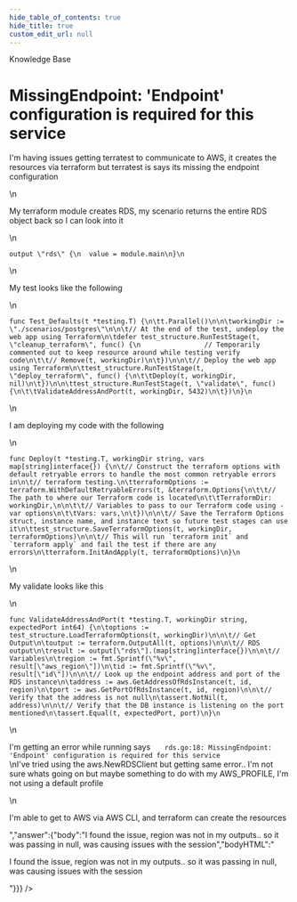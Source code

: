 ```yaml
---
hide_table_of_contents: true
hide_title: true
custom_edit_url: null
---
```



<head>
  <link rel="canonical" href="https://github.com/gruntwork-io/knowledge-base/discussions/197" />
</head>

<CenterLayout>
<span className="searchCategory">Knowledge Base</span>
<h1>MissingEndpoint: &apos;Endpoint&apos; configuration is required for this service</h1>
<GitHub discussion={{"id":"D_kwDOF8slf84AOyZj","number":197,"author":{"login":"lee5i3"},"title":"MissingEndpoint: 'Endpoint' configuration is required for this service","body":"I'm having issues getting terratest to communicate to AWS, it creates the resources via terraform but terratest is says its missing the endpoint configuration\r\n\r\nMy terraform module creates RDS, my scenario returns the entire RDS object back so I can look into it\r\n```\r\noutput \"rds\" {\r\n  value = module.main\r\n}\r\n```\r\nMy test looks like the following\r\n```\r\nfunc Test_Defaults(t *testing.T) {\r\n\tt.Parallel()\r\n\r\n\tworkingDir := \"./scenarios/postgres\"\r\n\r\n\t// At the end of the test, undeploy the web app using Terraform\r\n\tdefer test_structure.RunTestStage(t, \"cleanup_terraform\", func() {\r\n                // Temporarily commented out to keep resource around while testing verify code\r\n\t\t// Remove(t, workingDir)\r\n\t})\r\n\r\n\t// Deploy the web app using Terraform\r\n\ttest_structure.RunTestStage(t, \"deploy_terraform\", func() {\r\n\t\tDeploy(t, workingDir, nil)\r\n\t})\r\n\r\n\ttest_structure.RunTestStage(t, \"validate\", func() {\r\n\t\tValidateAddressAndPort(t, workingDir, 5432)\r\n\t})\r\n}\r\n```\r\n\r\nI am deploying my code with the following\r\n```\r\nfunc Deploy(t *testing.T, workingDir string, vars map[string]interface{}) {\r\n\t// Construct the terraform options with default retryable errors to handle the most common retryable errors in\r\n\t// terraform testing.\r\n\tterraformOptions := terraform.WithDefaultRetryableErrors(t, &terraform.Options{\r\n\t\t// The path to where our Terraform code is located\r\n\t\tTerraformDir: workingDir,\r\n\r\n\t\t// Variables to pass to our Terraform code using -var options\r\n\t\tVars: vars,\r\n\t})\r\n\r\n\t// Save the Terraform Options struct, instance name, and instance text so future test stages can use it\r\n\ttest_structure.SaveTerraformOptions(t, workingDir, terraformOptions)\r\n\r\n\t// This will run `terraform init` and `terraform apply` and fail the test if there are any errors\r\n\tterraform.InitAndApply(t, terraformOptions)\r\n}\r\n```\r\n\r\nMy validate looks like this\r\n```\r\nfunc ValidateAddressAndPort(t *testing.T, workingDir string, expectedPort int64) {\r\n\toptions := test_structure.LoadTerraformOptions(t, workingDir)\r\n\r\n\t// Get Output\r\n\toutput := terraform.OutputAll(t, options)\r\n\r\n\t// RDS output\r\n\tresult := output[\"rds\"].(map[string]interface{})\r\n\r\n\t// Variables\r\n\tregion := fmt.Sprintf(\"%v\", result[\"aws_region\"])\r\n\tid := fmt.Sprintf(\"%v\", result[\"id\"])\r\n\r\n\t// Look up the endpoint address and port of the RDS instance\r\n\taddress := aws.GetAddressOfRdsInstance(t, id, region)\r\n\tport := aws.GetPortOfRdsInstance(t, id, region)\r\n\r\n\t// Verify that the address is not null\r\n\tassert.NotNil(t, address)\r\n\r\n\t// Verify that the DB instance is listening on the port mentioned\r\n\tassert.Equal(t, expectedPort, port)\r\n}\r\n```\r\n\r\nI'm getting an error while running says `    rds.go:18: MissingEndpoint: 'Endpoint' configuration is required for this service\r\n`\r\nI've tried using the aws.NewRDSClient but getting same error.. I'm not sure whats going on but maybe something to do with my AWS_PROFILE, I'm not using a default profile\r\n\r\nI'm able to get to AWS via AWS CLI, and terraform can create the resources","bodyHTML":"<p dir=\"auto\">I'm having issues getting terratest to communicate to AWS, it creates the resources via terraform but terratest is says its missing the endpoint configuration</p>\n<p dir=\"auto\">My terraform module creates RDS, my scenario returns the entire RDS object back so I can look into it</p>\n<div class=\"snippet-clipboard-content notranslate position-relative overflow-auto\" data-snippet-clipboard-copy-content=\"output &quot;rds&quot; {\n  value = module.main\n}\"><pre class=\"notranslate\"><code class=\"notranslate\">output \"rds\" {\n  value = module.main\n}\n</code></pre></div>\n<p dir=\"auto\">My test looks like the following</p>\n<div class=\"snippet-clipboard-content notranslate position-relative overflow-auto\" data-snippet-clipboard-copy-content=\"func Test_Defaults(t *testing.T) {\n\tt.Parallel()\n\n\tworkingDir := &quot;./scenarios/postgres&quot;\n\n\t// At the end of the test, undeploy the web app using Terraform\n\tdefer test_structure.RunTestStage(t, &quot;cleanup_terraform&quot;, func() {\n                // Temporarily commented out to keep resource around while testing verify code\n\t\t// Remove(t, workingDir)\n\t})\n\n\t// Deploy the web app using Terraform\n\ttest_structure.RunTestStage(t, &quot;deploy_terraform&quot;, func() {\n\t\tDeploy(t, workingDir, nil)\n\t})\n\n\ttest_structure.RunTestStage(t, &quot;validate&quot;, func() {\n\t\tValidateAddressAndPort(t, workingDir, 5432)\n\t})\n}\"><pre class=\"notranslate\"><code class=\"notranslate\">func Test_Defaults(t *testing.T) {\n\tt.Parallel()\n\n\tworkingDir := \"./scenarios/postgres\"\n\n\t// At the end of the test, undeploy the web app using Terraform\n\tdefer test_structure.RunTestStage(t, \"cleanup_terraform\", func() {\n                // Temporarily commented out to keep resource around while testing verify code\n\t\t// Remove(t, workingDir)\n\t})\n\n\t// Deploy the web app using Terraform\n\ttest_structure.RunTestStage(t, \"deploy_terraform\", func() {\n\t\tDeploy(t, workingDir, nil)\n\t})\n\n\ttest_structure.RunTestStage(t, \"validate\", func() {\n\t\tValidateAddressAndPort(t, workingDir, 5432)\n\t})\n}\n</code></pre></div>\n<p dir=\"auto\">I am deploying my code with the following</p>\n<div class=\"snippet-clipboard-content notranslate position-relative overflow-auto\" data-snippet-clipboard-copy-content=\"func Deploy(t *testing.T, workingDir string, vars map[string]interface{}) {\n\t// Construct the terraform options with default retryable errors to handle the most common retryable errors in\n\t// terraform testing.\n\tterraformOptions := terraform.WithDefaultRetryableErrors(t, &amp;terraform.Options{\n\t\t// The path to where our Terraform code is located\n\t\tTerraformDir: workingDir,\n\n\t\t// Variables to pass to our Terraform code using -var options\n\t\tVars: vars,\n\t})\n\n\t// Save the Terraform Options struct, instance name, and instance text so future test stages can use it\n\ttest_structure.SaveTerraformOptions(t, workingDir, terraformOptions)\n\n\t// This will run `terraform init` and `terraform apply` and fail the test if there are any errors\n\tterraform.InitAndApply(t, terraformOptions)\n}\"><pre class=\"notranslate\"><code class=\"notranslate\">func Deploy(t *testing.T, workingDir string, vars map[string]interface{}) {\n\t// Construct the terraform options with default retryable errors to handle the most common retryable errors in\n\t// terraform testing.\n\tterraformOptions := terraform.WithDefaultRetryableErrors(t, &amp;terraform.Options{\n\t\t// The path to where our Terraform code is located\n\t\tTerraformDir: workingDir,\n\n\t\t// Variables to pass to our Terraform code using -var options\n\t\tVars: vars,\n\t})\n\n\t// Save the Terraform Options struct, instance name, and instance text so future test stages can use it\n\ttest_structure.SaveTerraformOptions(t, workingDir, terraformOptions)\n\n\t// This will run `terraform init` and `terraform apply` and fail the test if there are any errors\n\tterraform.InitAndApply(t, terraformOptions)\n}\n</code></pre></div>\n<p dir=\"auto\">My validate looks like this</p>\n<div class=\"snippet-clipboard-content notranslate position-relative overflow-auto\" data-snippet-clipboard-copy-content=\"func ValidateAddressAndPort(t *testing.T, workingDir string, expectedPort int64) {\n\toptions := test_structure.LoadTerraformOptions(t, workingDir)\n\n\t// Get Output\n\toutput := terraform.OutputAll(t, options)\n\n\t// RDS output\n\tresult := output[&quot;rds&quot;].(map[string]interface{})\n\n\t// Variables\n\tregion := fmt.Sprintf(&quot;%v&quot;, result[&quot;aws_region&quot;])\n\tid := fmt.Sprintf(&quot;%v&quot;, result[&quot;id&quot;])\n\n\t// Look up the endpoint address and port of the RDS instance\n\taddress := aws.GetAddressOfRdsInstance(t, id, region)\n\tport := aws.GetPortOfRdsInstance(t, id, region)\n\n\t// Verify that the address is not null\n\tassert.NotNil(t, address)\n\n\t// Verify that the DB instance is listening on the port mentioned\n\tassert.Equal(t, expectedPort, port)\n}\"><pre class=\"notranslate\"><code class=\"notranslate\">func ValidateAddressAndPort(t *testing.T, workingDir string, expectedPort int64) {\n\toptions := test_structure.LoadTerraformOptions(t, workingDir)\n\n\t// Get Output\n\toutput := terraform.OutputAll(t, options)\n\n\t// RDS output\n\tresult := output[\"rds\"].(map[string]interface{})\n\n\t// Variables\n\tregion := fmt.Sprintf(\"%v\", result[\"aws_region\"])\n\tid := fmt.Sprintf(\"%v\", result[\"id\"])\n\n\t// Look up the endpoint address and port of the RDS instance\n\taddress := aws.GetAddressOfRdsInstance(t, id, region)\n\tport := aws.GetPortOfRdsInstance(t, id, region)\n\n\t// Verify that the address is not null\n\tassert.NotNil(t, address)\n\n\t// Verify that the DB instance is listening on the port mentioned\n\tassert.Equal(t, expectedPort, port)\n}\n</code></pre></div>\n<p dir=\"auto\">I'm getting an error while running says <code class=\"notranslate\">   rds.go:18: MissingEndpoint: 'Endpoint' configuration is required for this service</code><br>\nI've tried using the aws.NewRDSClient but getting same error.. I'm not sure whats going on but maybe something to do with my AWS_PROFILE, I'm not using a default profile</p>\n<p dir=\"auto\">I'm able to get to AWS via AWS CLI, and terraform can create the resources</p>","answer":{"body":"I found the issue, region was not in my outputs.. so it was passing in null, was causing issues with the session","bodyHTML":"<p dir=\"auto\">I found the issue, region was not in my outputs.. so it was passing in null, was causing issues with the session</p>"}}} />

</CenterLayout>
  

<!-- ##DOCS-SOURCER-START
{
  "sourcePlugin": "github-discussions",
  "hash": "65bcec738dee3f0323cc23c14c9ee539"
}
##DOCS-SOURCER-END -->
